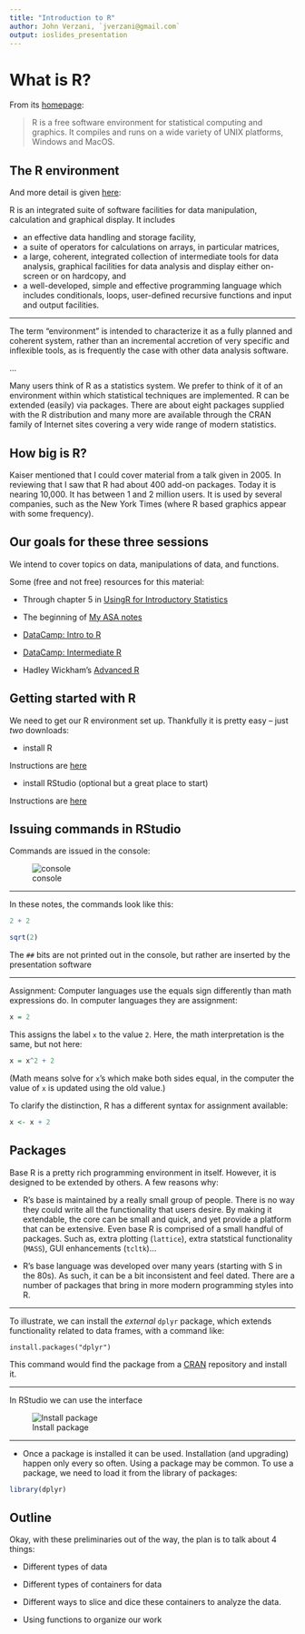 ```yaml
---
title: "Introduction to R"
author: John Verzani, `jverzani@gmail.com`
output: ioslides_presentation
---
```




# What is R?



From its [homepage](https://www.r-project.org/):

> R is a free software environment for statistical computing and graphics. It compiles and runs on a wide variety of UNIX platforms, Windows and MacOS.




## The R environment

And more detail is given [here](https://www.r-project.org/about.html):

R is an integrated suite of software facilities for data manipulation, calculation and graphical display. It includes

* an effective data handling and storage facility,
* a suite of operators for calculations on arrays, in particular matrices,
* a large, coherent, integrated collection of intermediate tools for data analysis,
graphical facilities for data analysis and display either on-screen or on hardcopy, and
* a well-developed, simple and effective programming language which includes conditionals, loops, user-defined recursive functions and input and output facilities.

----

The term “environment” is intended to characterize it as a fully planned and coherent system, rather than an incremental accretion of very specific and inflexible tools, as is frequently the case with other data analysis software.

...

Many users think of R as a statistics system. We prefer to think of it of an environment within which statistical techniques are implemented. R can be extended (easily) via packages. There are about eight packages supplied with the R distribution and many more are available through the CRAN family of Internet sites covering a very wide range of modern statistics.

## How big is R?

Kaiser mentioned that I could cover material from a talk given
in 2005. In reviewing that I saw that R had about 400 add-on
packages. Today it is nearing 10,000. It has between 1 and 2 million
users. It is used by several companies, such as the New York Times
(where R based graphics appear with some frequency).


## Our goals for these three sessions

We intend to cover topics on data, manipulations of data, and functions.

Some (free and not free) resources for this material:

* Through chapter 5 in [UsingR for Introductory Statistics](http://www.amazon.com/Introductory-Statistics-Second-Edition-Chapman/dp/1466590734)

* The beginning of [My ASA notes](http://wiener.math.csi.cuny.edu/verzani/R/ASA-24-May-2005.pdf)

* [DataCamp: Intro to R](https://campus.datacamp.com/courses/free-introduction-to-r/chapter-1-intro-to-basics-1?ex=2&open_outline=true)

* [DataCamp: Intermediate R](https://campus.datacamp.com/courses/intermediate-r/chapter-1-conditionals-and-control-flow?ex=1)

* Hadley Wickham's [Advanced R](http://adv-r.had.co.nz/)


## Getting started with R

We need to get our R environment set up. Thankfully it is pretty easy -- just *two* downloads:

* install R

Instructions are [here](https://cran.r-project.org/)

* install RStudio (optional but a great place to start)

Instructions are [here](https://www.rstudio.com/)

## Issuing commands in RStudio

Commands are issued in the console:

![console](console.png)

----

In these notes, the commands look like this:

```r
2 + 2
```

```r
sqrt(2)
```

The `##` bits are not printed out in the console, but rather are inserted by the presentation software

----

Assignment: Computer languages use the equals sign differently than math expressions do. In computer languages they are assignment:

```r
x = 2
```

This assigns the label `x` to the value `2`. Here, the math interpretation is the same, but not here:

```r
x = x^2 + 2
```

(Math means solve for `x`'s which make both sides equal, in the computer the value of `x` is updated using the old value.)

To clarify the distinction, R has a different syntax for assignment available:

```r
x <- x + 2
```

## Packages

Base R is a pretty rich programming environment in itself. However, it is designed to be extended by others. A few reasons why:

* R's base is maintained by a really small group of people. There is no way they could write all the functionality that users desire. By making it extendable, the core can be small and quick, and yet provide a platform that can be extensive. Even base R is comprised of a small handful of packages. Such as, extra plotting (`lattice`), extra statstical functionality (`MASS`), GUI enhancements (`tcltk`)...

* R's base language was  developed over many years (starting with S in the 80s). As such, it can be a bit inconsistent and feel dated. There are a number of packages that bring in more modern programming styles into R.


----

To illustrate, we can install the *external* `dplyr` package, which
extends functionality related to data frames, with a command like:

```
install.packages("dplyr")
```

This command would find the package from a [CRAN](cran.r-project.org)
repository and install it.


----

In RStudio we can use the interface

![Install package](install_package.png)

----

* Once a package is installed it can be used. Installation (and upgrading) happen only every so often. Using a package may be common. To use a package, we need to load it from the library of packages:

```r
library(dplyr)
```



## Outline

Okay, with these preliminaries out of the way, the plan is to talk about 4 things:

* Different types of data

* Different types of containers for data

* Different ways to slice and dice these containers to analyze the data.

* Using functions to organize our work

